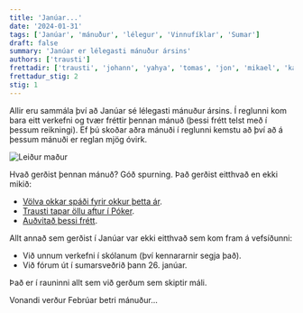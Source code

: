 ```yaml
---
title: 'Janúar...'
date: '2024-01-31'
tags: ['Janúar', 'mánuður', 'lélegur', 'Vinnufíklar', 'Sumar']
draft: false
summary: 'Janúar er lélegasti mánuður ársins'
authors: ['trausti']
frettadir: ['trausti', 'johann', 'yahya', 'tomas', 'jon', 'mikael', 'karel']
frettadur_stig: 2
stig: 1
---
```



Allir eru sammála því að Janúar sé lélegasti mánuður ársins.
Í reglunni kom bara eitt verkefni og tvær fréttir þennan mánuð (þessi frétt telst með í þessum reikningi).
Ef þú skoðar aðra mánuði í reglunni kemstu að því að á þessum mánuði er reglan mjög óvirk.


![Leiður maður](/static/images/faerslur/annad/leidur-madur.jpg)


Hvað gerðist þennan mánuð? Góð spurning. Það gerðist eitthvað en ekki mikið:

- [Völva okkar spáði fyrir okkur þetta ár](/frettir/Völvuspá-2024).
- [Trausti tapar öllu aftur í Póker](/verkefni/pokerfikill).
- [Auðvitað þessi frétt](/frettir/Janúar).

Allt annað sem gerðist í Janúar var ekki eitthvað sem kom fram á vefsíðunni:

- Við unnum verkefni í skólanum (því kennararnir segja það).
- Við fórum út í sumarsveðrið þann 26. janúar.

Það er í rauninni allt sem við gerðum sem skiptir máli. 


Vonandi verður Febrúar betri mánuður...